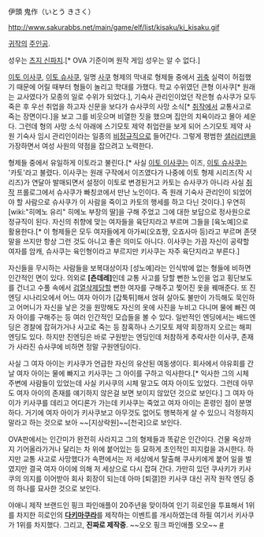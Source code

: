 伊頭 鬼作（いとう きさく）

http://www.sakurabbs.net/main/game/elf/list/kisaku/ki_kisaku.gif

[[귀작]]의 [[주인공]].

성우는 [[츠지 신파치]].[* OVA 기준이며 원작 게임 성우는 알 수 없다.] 

[[이토 이사쿠]], [[이토 슈사쿠]], 일명 [[사쿠]] 형제의 막내로 형제들 중에서 [[귀축]] 실력이 허접했기 때문에 어릴 때부터 형들이 놀리고 학대를 가했다. 학교 수위였던 큰형 이사쿠[* 원래는 교사였다가 모종의 일로 수위가 되었다.], 기숙사 관리인이었던 작은형 슈사쿠가 모두 죽은 후 우선 취업을 하고자 신문을 보다가 슈사쿠의 사망 소식[* [[취작]]에서 교통사고로 죽는 장면이다.]을 보고 그를 비웃으며 비열한 짓을 했으며 집안의 치욕이라고 몰아 세운다. 그런데 형의 사망 소식 아래에 스기모토 제약 취업란을 보게 되어 스기모토 제약 사원 기숙사 임시 관리인이라는 일종의 [[비정규직]]으로 들어간다. 그렇게 평범한 [[샐러리맨]]을 가장하면서 여성 사원의 약점을 잡으려고 노력한다. 

형제들 중에서 유일하게 이토라고 불린다.[* 사실 [[이토 이사쿠]]는 이즈, [[이토 슈사쿠]]는 '카토'라고 불렸다. 이사쿠는 원래 구작에서 이즈였다가 나중에 이토 형제 시리즈(작 시리즈)가 연달아 발매되면서 설정이 이토로 변경된거고 카토는 슈사쿠가 아니라 사실 [[취작]] 프롤로그에서 슈사쿠가 빠칭코에서 만난 노인이다. 즉 원래 기숙사 관리인이 되었어야 할 사람으로 슈사쿠가 이 사람을 죽이고 카토의 행세를 하고 다닌 것이다.] 우연히 [wiki:"히메노 유리" 히메노 부장의 딸]을 구해 주었고 그에 대한 보답으로 정사원으로 정규직이 된다. 자신의 취향에 맞는 여자들을 육단지라고 부르며 그들을 [육노예]으로 활용한다.[* 이 형제들은 모두 여자들에게 아가씨(오죠짱, 오죠사마 등)라고 부르며 존댓말을 쓰지만 항상 그런 것도 아니고 좋은 의미도 아니다. 이사쿠는 가끔 자신이 공략할 여자를 암캐, 슈사쿠는 육인형이라고 부르지만 키사쿠는 자주 육단지라고 부른다.] 

자신들을 무시하는 사람들을 보복대상이자 [성노예]라는 인식밖에 없는 형들에 비하면 인간적인 면이 있다. 의외로 '''[츤데레]'''인데 교통 사고를 당할 뻔한 노인을 업고 횡단보도를 건너고 수풀 속에서 [[검열삭제]]당할 뻔한 여자를 구해주고 찢어진 옷을 꿰매준다. 또 진엔딩 시나리오에서 어느 여자 아이가 [갑툭튀]해서 얹혀 살아도 불만이 가득해도 묵인하고 어머니가 자신을 낳은 것을 원망해도 자신의 옷에 사진을 누비고 다니며 물에 빠진 여자 아이를 구해주는 등 여러 인간적인 모습들을 볼 수 있다. 일반적인 엔딩에서는 배드엔딩은 경찰에 잡혀가거나 사고로 죽는 등 참혹하나 스기모토 제약 회장까지 오르는 해피엔딩도 있다. 하지만 진엔딩은 바로 구원받는 엔딩인데 처참하게 추락사한 이사쿠, 존재가 사라진 슈사쿠에 비하면 정말 구원엔딩이다.

사실 그 여자 아이는 키사쿠가 언급한 자신의 유산된 여동생이다. 회사에서 야유회를 간 날 여자 아이는 물에 빠지고 키사쿠는 그 아이를 구하고 익사한다.[* 익사한 그의 시체 주변에 사람들이 있었는데 사실 키사쿠의 시체 말고도 여자 아이도 있었다. 그런데 아무도 여자 아이의 존재를 얘기하지 않은걸 보면 보이지 않았던 것으로 보인다.] 그 여자 아이가 키사쿠를 데리고 어디론가 가는데 키사쿠는 죽었고 여자 아이는 혼령인 점이 분명하다. 거기에 여자 아이가 키사쿠보고 아무것도 없어도 행복하게 살 수 있으니 걱정하지 말라고 하는 것으로 보아 ~~[지상락원]~~[천국]으로 보인다. 

OVA판에서는 인간미가 완전히 사라지고 그의 형제들과 똑같은 인간이다. 건물 옥상까지 기어올라가거나 달리는 차 위에 붙어있는 등 묘하게 초인적인 피지컬을 과시한다. 하지만 교통 사고로 사망했다가 속편에서는 저 세상에서 탈출해 쿠사키에게 붙어 일을 벌였지만 결국 여자 아이에 의해 저 세상으로 다시 잡혀 간다. 가만히 있던 쿠사키가 키사쿠의 의지를 이어받아 회사 회장이 되는데 아마 [퇴갤]한 키사쿠 대신 귀작 원작 엔딩 중의 하나를 묘사한 것으로 보인다.

야애니 제작 브랜드인 핑크 파인애플이 20주년을 맞이하여 인기 히로인을 투표해서 1위를 차지한 히로인의 '''[[다키마쿠라]]'''를 제작하는 이벤트를 개시하였는데 하필 여기서 키사쿠가 1위를 차지했다. 그리고, '''진짜로 제작중'''. ~~오오 핑크 파인애플 오오~~ [http://shunei.egloos.com/5731281 #]
